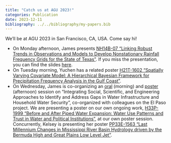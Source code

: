 ```yaml
---
title: "Catch us at AGU 2023!"
categories: Publication
date: 2023-12-11
bibliography: ../../bibliography/my-papers.bib
---
```


We'll be at AGU 2023 in San Francisco, CA, USA.
Come say hi!

- On Monday afternoon, James presents [NH14B-07 "Linking Robust Trends in Observations and Models to Develop Nonstationary Rainfall Frequency Grids for the State of Texas"](https://agu.confex.com/agu/fm23/meetingapp.cgi/Paper/1352809). If you miss the presentation, you can find the slides [here](https://jdossgollin.github.io/presentation-2023-agu/).
- On Tuesday morning, Yuchen has a related poster [H21T-1602 "Spatially Varying Covariate Model: A Hierarchical Bayesian Framework for Precipitation Frequency Analysis in the Gulf Coast"](https://agu.confex.com/agu/fm23/meetingapp.cgi/Paper/1328932).
- On Wednesday, James is co-organizing an [oral](https://agu.confex.com/agu/fm23/meetingapp.cgi/Session/209779#isCurrent) (morning) and [poster](https://agu.confex.com/agu/fm23/meetingapp.cgi/Session/204045#isCurrent) (afternoon) session on "Integrating Social, Scientific, and Engineering Approaches to Identify and Address Gaps in Water Infrastructure and Household Water Security", co-organized with colleagues on the El Paso project. We are presenting a poster on our own ongoing work, [H33P-1999 "Before and After Piped Water Expansion: Water Use Patterns and Trust in Water and Political Institutions"](https://agu.confex.com/agu/fm23/meetingapp.cgi/Paper/1318513), at our own poster session. Concurrently, Kelsey is presenting her poster [PP33E-1563 "Last Millennium Changes in Mississippi River Basin Hydrology driven by the Bermuda High and Great Plains Low Level Jet"](https://agu.confex.com/agu/fm23/meetingapp.cgi/Paper/1291268).
